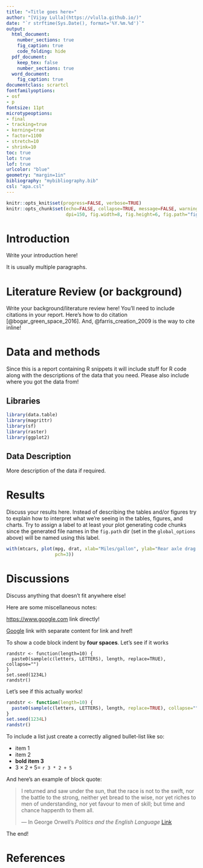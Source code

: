```yaml
---
title: "«Title goes here»"
author: "[Vijay Lulla](https://vlulla.github.io/)"
date: "`r strftime(Sys.Date(), format='%Y.%m.%d')`"
output:
  html_document:
    number_sections: true
    fig_caption: true
    code_folding: hide
  pdf_document:
    keep_tex: false
    number_sections: true
  word_document:
    fig_caption: true
documentclass: scrartcl
fontfamilyoptions:
- osf
- p
fontsize: 11pt
microtypeoptions:
- final
- tracking=true
- kerning=true
- factor=1100
- stretch=10
- shrink=10
toc: true
lot: true
lof: true
urlcolor: "blue"
geometry: "margin=1in"
bibliography: "mybibliography.bib"
csl: "apa.csl"
---
```



```r
knitr::opts_knit$set(progress=FALSE, verbose=TRUE)
knitr::opts_chunk$set(echo=FALSE, collapse=TRUE, message=FALSE, warning=FALSE,
                      dpi=150, fig.width=8, fig.height=6, fig.path="figs/")
```

# Introduction {#intro}

Write your introduction here!

It is usually multiple paragraphs.

# Literature Review (or background) {#background}

Write your background/literature review here!  You'll need to include citations
in your report.  Here's how to do citation [@bogar_green_space_2016].  And,
@farris_creation_2009 is the way to cite inline!

# Data and methods {#data-and-methods}

Since this is a report containing R snippets it will include stuff for R code
along with the descriptions of the data that you need.  Please also include
where you got the data from!

## Libraries {#libraries}

```r
library(data.table)
library(magrittr)
library(sf)
library(raster)
library(ggplot2)

```


## Data Description {#data-description}

More description of the data if required.

# Results {#results}

Discuss your results here.  Instead of describing the tables and/or figures try
to explain how to interpret what we're seeing in the tables, figures, and
charts. Try to assign a label to at least your plot generating code chunks
since the generated file names in the `fig.path` dir (set in the
`global_options` above) will be named using this label.

```r
with(mtcars, plot(mpg, drat, xlab="Miles/gallon", ylab="Rear axle drag ratio",
                  pch=3))
```

# Discussions {#discussion}

Discuss anything that doesn't fit anywhere else!


Here are some miscellaneous notes:

<https://www.google.com> link directly!

[Google](https://www.google.com) link with separate content for link and href!

To show a code block indent by **four spaces**.  Let's see if it works

    randstr <- function(length=10) {
      paste0(sample(c(letters, LETTERS), length, replace=TRUE), collapse="")
    }
    set.seed(1234L)
    randstr()

Let's see if this actually works!

```r
randstr <- function(length=10) {
  paste0(sample(c(letters, LETTERS), length, replace=TRUE), collapse="")
}
set.seed(1234L)
randstr()
```

To include  a list just create a correctly aligned bullet-list like so:

* item 1
* item 2
* **bold item 3**
* $3 \times 2 + 5 =$ `r 3 * 2 + 5`

And here's an example of block quote:

> I returned and saw under the sun, that the race is not to the swift, nor the
> battle to the strong, neither yet bread to the wise, nor yet riches to men of
> understanding, nor yet favour to men of skill; but time and chance happenth to
> them all.
>
> --- In George Orwell's _Politics and the English Language_
> [Link](http://www.orwell.ru/library/essays/politics/english/e_polit)

The end!

# References {#references}
